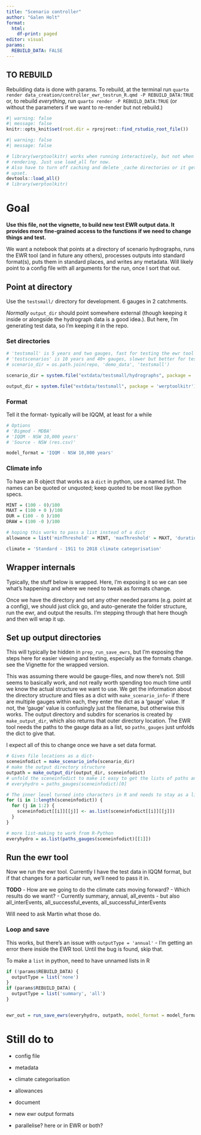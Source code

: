 ```yaml
---
title: "Scenario controller"
author: "Galen Holt"
format:
  html:
    df-print: paged
editor: visual
params:
  REBUILD_DATA: FALSE
---
```


## TO REBUILD

Rebuilding data is done with params. To rebuild, at the terminal run `quarto render data_creation/controller_ewr_testrun_R.qmd -P REBUILD_DATA:TRUE` or, to rebuild *everything*, run `quarto render -P REBUILD_DATA:TRUE` (or without the parameters if we want to re-render but not rebuild.)

```r
#| warning: false
#| message: false
knitr::opts_knit$set(root.dir = rprojroot::find_rstudio_root_file())

```

```r
#| warning: false
#| message: false

# library(werptoolkitr) works when running interactively, but not when quarto
# rendering. Just use load_all for now.
# Also have to turn off caching and delete _cache directories or it gets really
# upset.
devtools::load_all()
# library(werptoolkitr)
```

# Goal

**Use this file, not the vignette, to build new test EWR output data. It provides more fine-grained access to the functions if we need to change things and test.**

We want a notebook that points at a directory of scenario hydrographs, runs the EWR tool (and in future any others), processes outputs into standard format(s), puts them in standard places, and writes any metadata. Will likely point to a config file with all arguments for the run, once I sort that out.

## Point at directory

Use the `testsmall/` directory for development. 6 gauges in 2 catchments.

*Normally* `output_dir` should point somewhere external (though keeping it inside or alongside the hydrograph data is a good idea.). But here, I'm generating test data, so I'm keeping it in the repo.

### Set directories

```r
# 'testsmall' is 5 years and two gauges, fast for testing the ewr tool
# 'testscenarios' is 10 years and 40+ gauges, slower but better for testing whole toolkit, especially aggregation
# scenario_dir = os.path.join(repo, 'demo_data', 'testsmall')

scenario_dir = system.file("extdata/testsmall/hydrographs", package = 'werptoolkitr')

output_dir = system.file("extdata/testsmall", package = 'werptoolkitr')
```

### Format

Tell it the format- typically will be IQQM, at least for a while

```r
# Options
# 'Bigmod - MDBA'
# 'IQQM - NSW 10,000 years'
# 'Source - NSW (res.csv)'

model_format = 'IQQM - NSW 10,000 years'
```

### Climate info

To have an R object that works as a `dict` in python, use a named list. The names can be quoted or unquoted; keep quoted to be most like python specs.

```r
MINT = (100 - 0)/100
MAXT = (100 + 0 )/100
DUR = (100 - 0 )/100
DRAW = (100 -0 )/100

# hoping this works to pass a list instead of a dict
allowance = list('minThreshold' = MINT, 'maxThreshold' = MAXT, 'duration' = DUR, 'drawdown' = DRAW)

climate = 'Standard - 1911 to 2018 climate categorisation'
```

## Wrapper internals

Typically, the stuff below is wrapped. Here, I'm exposing it so we can see what's happening and where we need to tweak as formats change.

Once we have the directory and set any other needed params (e.g. point at a config), we should just click go, and auto-generate the folder structure, run the ewr, and output the results. I'm stepping through that here though and then will wrap it up.

## Set up output directories

This will typically be hidden in `prep_run_save_ewrs`, but I'm exposing the steps here for easier viewing and testing, especially as the formats change. see the Vignette for the wrapped version.

This was assuming there would be gauge-files, and now there's not. Still seems to basically work, and not really worth spending too much time until we know the actual structure we want to use. We get the information about the directory structure and files as a dict with `make_scenario_info`- if there are multiple gauges within each, they enter the dict as a 'gauge' value. If not, the 'gauge' value is confusingly just the filename, but otherwise this works. The output directory and subdirs for scenarios is created by `make_output_dir`, which also returns that outer directory location. The EWR tool needs the paths to the gauge data as a list, so `paths_gauges` just unfolds the dict to give that.

I expect all of this to change once we have a set data format.

```r
# Gives file locations as a dict- 
sceneinfodict = make_scenario_info(scenario_dir)
# make the output directory structure
outpath = make_output_dir(output_dir, sceneinfodict)
# unfold the sceneinfodict to make it easy to get the lists of paths and gauges
# everyhydro = paths_gauges(sceneinfodict)[0]

# The inner level turned into characters in R and needs to stay as a list. This is annoying but needed *only in R*
for (i in 1:length(sceneinfodict)) {
  for (j in 1:2) {
    sceneinfodict[[i]][[j]] <- as.list(sceneinfodict[[i]][[j]])
  }
}

# more list-making to work from R-Python
everyhydro = as.list(paths_gauges(sceneinfodict)[[1]])
```

## Run the ewr tool

Now we run the ewr tool. Currently I have the test data in IQQM format, but if that changes for a particular run, we'll need to pass it in.

**TODO** - How are we going to do the climate cats moving forward? - Which results do we want? - Currently summary, annual, all_events - but also all_interEvents, all_successful_events, all_successful_interEvents

Will need to ask Martin what those do.

### Loop and save

This works, but there's an issue with `outputType = 'annual'` - I'm getting an error there inside the EWR tool. Until the bug is found, skip that.

To make a `list` in python, need to have unnamed lists in R

```r
if (!params$REBUILD_DATA) {
  outputType = list('none')
}
if (params$REBUILD_DATA) {
  outputType = list('summary', 'all')
}


ewr_out = run_save_ewrs(everyhydro, outpath, model_format = model_format, allowance = allowance, climate = climate, outputType = outputType, datesuffix = FALSE, returnType = list('summary', 'all'))
```

# Still do to

-   config file

-   metadata

-   climate categorisation

-   allowances

-   document

-   new ewr output formats

-   parallelise? here or in EWR or both?
